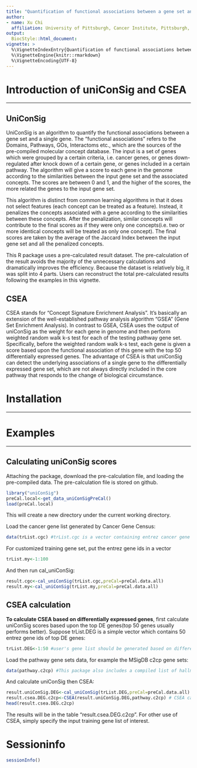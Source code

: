 ---
title: "Quantification of functional associations between a gene set and a single gene"
author:
- name: Xu Chi
  affiliation: University of Pittsburgh, Cancer Institute, Pittsburgh, PA
output:
  BiocStyle::html_document:
vignette: >
  %\VignetteIndexEntry{Quantification of functional associations between a gene set and a single gene}
  %\VignetteEngine{knitr::rmarkdown}
  %\VignetteEncoding{UTF-8}
---

# Introduction of uniConSig and CSEA
***
## UniConSig

UniConSig is an algorithm to quantify the functional associations between a gene set and a single gene. The "functional associations" refers to the Domains, Pathways, GOs, Interactoms etc., which are the sources of the pre-compiled molecular concept database. The input is a set of genes which were grouped by a certain criteria, i.e. cancer genes, or genes down-regulated after knock down of a certain gene, or genes included in a certain pathway. The algorithm will give a score to each gene in the genome according to the similarities between the input gene set and the associated concepts. The scores are between 0 and 1, and the higher of the scores, the more related the genes to the input gene set.

This algorithm is distinct from common learning algorithms in that it does not select features (each concept can be treated as a feature). Instead, it penalizes the concepts associated with a gene according to the similarities between these concepts. After the penalization, similar concepts will contribute to the final scores as if they were only one concepts(i.e. two or more identical concepts will be treated as only one concept). The final scores are taken by the average of the Jaccard Index between the input gene set and all the penalized concepts.

This R package uses a pre-calculated result dataset. The pre-calculation of the result avoids the majority of the unnecessary calculations and dramatically improves the efficiency. Because the  dataset is relatively big, it was split into 4 parts. Users can reconstruct the total pre-calculated results following the examples in this vignette.

## CSEA

CSEA stands for "Concept Signature Enrichment Analysis". It's basically an extension of the well-established pathway analysis algorithm "GSEA" (Gene Set Enrichment Analysis). In contrast to GSEA, CSEA uses the output of uniConSig as the weight for each gene in genome and then perform weighted random walk k-s test for each of the testing pathway gene set. Specifically, before the weighted random walk k-s test, each gene is given a score based upon the functional association of this gene with the top 50 differentially expressed genes. The advantage of CSEA is that uniConSig can detect the underlying associations of a single gene to the differentially expressed gene set, which are not always directly included in the core pathway that responds to the change of biological circumstance. 

# Installation
***



# Examples
***
## Calculating uniConSig scores

Attaching the package, download the pre-calculation file, and loading the pre-compiled data. The pre-calculation file is stored on github.

```{r eval=FALSE}
library("uniConSig")
preCal.local<-get_data_uniConSigPreCal()
load(preCal.local)
```
This will create a new directory under the current working directory.

Load the cancer gene list generated by Cancer Gene Census:
```{r}
data(trList.cgc) #trList.cgc is a vector containing entrez cancer gene ids generated by Cancer Gene Census
```

For customized training gene set, put the entrez gene ids in a vector 
```{r}
trList.my<-1:100
```

And then run cal_uniConSig:
```{r eval=FALSE}
result.cgc<-cal_uniConSig(trList.cgc,preCal=preCal.data.all)
result.my<-cal_uniConSig(trList.my,preCal=preCal.data.all) 
```

## CSEA calculation

**To calculate CSEA based on differentially expressed genes**, first calculate uniConSig scores based upon the top DE genes(top 50 genes usually performs better). Suppose trList.DEG is a simple vector which contains 50 entrez gene ids of top DE genes:
```{r}
trList.DEG<-1:50 #user's gene list should be generated based on differentially expressed genes
```

Load the pathway gene sets data, for example the MSigDB c2cp gene sets:
```{r}
data(pathway.c2cp) #This package also includes a compiled list of hallmark gene sets from MSigDB
```

And calculate uniConSig then CSEA:
```{r eval=FALSE}
result.uniConSig.DEG<-cal_uniConSig(trList.DEG,preCal=preCal.data.all)
result.csea.DEG.c2cp<-CSEA(result.uniConSig.DEG,pathway.c2cp) # CSEA calculation
head(result.csea.DEG.c2cp)
```
The results will be in the table "result.csea.DEG.c2cp".
For other use of CSEA, simply specify the input training gene list of interest.

# Sessioninfo
```{r}
sessionInfo()
```

